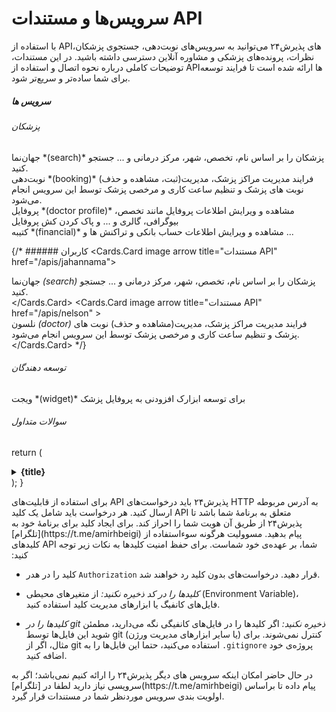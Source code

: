 # سرویس‌ها و مستندات API

با استفاده از APIهای پذیرش۲۴ می‌توانید به سرویس‌های نوبت‌دهی، جستجوی پزشکان، نظرات، پرونده‌های پزشکی و مشاوره آنلاین دسترسی داشته باشید.
در این مستندات، توضیحات کاملی درباره نحوه اتصال و استفاده از APIها ارائه شده است تا فرایند توسعه برای شما ساده‌تر و سریع‌تر شود.


##### سرویس ها
###### پزشکان
<Cards num={2}>
  <Cards.Card image arrow title="مستندات API" href="/apis/jahannama">
    <div className="p-4 flex flex-col">
      <span className="font-bold text-lg">جهان‌نما *(search)*</span>
      <span className="text-sm">
        پزشکان را بر اساس نام، تخصص، شهر، مرکز درمانی و ... جستجو کنید.
      </span>
    </div>
  </Cards.Card>
  <Cards.Card image arrow title="مستندات API" href="/apis/booking" >
    <div className="p-4 flex flex-col">
      <span className="font-bold text-lg">نوبت‌دهی *(booking)*</span>
      <span className="text-sm">
        فرایند مدیریت مراکز پزشک، مدیریت(ثبت، مشاهده و حذف) نوبت های پزشک و تنظیم
        ساعت کاری و مرخصی پزشک توسط این سرویس انجام می‌شود.
      </span>
    </div>
  </Cards.Card>
  <Cards.Card image arrow title="مستندات API" href="/apis/profile">
    <div className="p-4 flex flex-col">
      <span className="font-bold text-lg">پروفایل *(doctor profile)*</span>
      <span className="text-sm">
      مشاهده و ویرایش اطلاعات پروفایل مانند تخصص، بیوگرافی، گالری و ... و پاک کردن کش پروفایل
      </span>
    </div>
  </Cards.Card>
   <Cards.Card image arrow title="مستندات API" href="/apis/katibe">
    <div className="p-4 flex flex-col">
      <span className="font-bold text-lg">کتیبه *(financial)*</span>
      <span className="text-sm">
      مشاهده و ویرایش اطلاعات حساب بانکی و تراکنش ها و ...
      </span>
    </div>
  </Cards.Card>
</Cards>

{/* ###### کاربران
<Cards num={2}>
  <Cards.Card image arrow title="مستندات API" href="/apis/jahannama">
    <div className="p-4 flex flex-col">
      <span className="font-bold text-lg">جهان‌نما *(search)*</span>
      <span className="text-sm">
        پزشکان را بر اساس نام، تخصص، شهر، مرکز درمانی و ... جستجو کنید.
      </span>
    </div>
  </Cards.Card>
  <Cards.Card image arrow title="مستندات API" href="/apis/nelson" >
    <div className="p-4 flex flex-col">
      <span className="font-bold text-lg">نلسون *(doctor)*</span>
      <span className="text-sm">
        فرایند مدیریت مراکز پزشک، مدیریت(مشاهده و حذف) نوبت های پزشک و تنظیم
        ساعت کاری و مرخصی پزشک توسط این سرویس انجام می‌شود.
      </span>
    </div>
  </Cards.Card>
</Cards> */}


###### توسعه دهندگان
<Cards num={2}>
  <Cards.Card image arrow title="مستندات API"  href="/apis/profile-widget">
    <div className="p-4 flex flex-col">
      <span className="font-bold text-lg">ویجت *(widget)*</span>
      <span className="text-sm">
       برای توسعه ابزارک افزودنی به پروفایل پزشک
      </span>
    </div>
  </Cards.Card>
</Cards>


###### سوالات متداول

  return (
    <details className="last-of-type:mb-0 rounded-lg bg-neutral-50 dark:bg-neutral-800 p-2 mt-4">
      <summary>
        <strong className="font-medium text-sm">{title}</strong>
      </summary>
      <div className="nx-p-2">{children}</div>
    </details>
  );
}

<FAQBox title="API Key رو از کجا بیاورم؟">
  برای استفاده از قابلیت‌های API پذیرش۲۴ باید درخواست‌های HTTP به آدرس مربوطه
  ارسال کنید. هر درخواست باید شامل یک کلید API متعلق به برنامهٔ شما باشد تا
  پذیرش۲۴ از طریق آن هویت شما را احراز کند. برای ایجاد کلید برای برنامهٔ خود به
  [تلگرام](https://t.me/amirhbeigi) پیام بدهید.
</FAQBox>

<FAQBox title="نکات امنیتی API Key چیست؟">
مسوولیت هرگونه سوءاستفاده از کلیدهای API شما، بر عهده‌ی خود شماست. برای حفظ امنیت کلیدها به نکات زیر توجه کنید:

- کلید را در هدر `Authorization` قرار دهید. درخواست‌های بدون کلید رد خواهند شد.

- _کلیدها را در کد ذخیره نکنید:_ از متغیرهای محیطی (Environment Variable)، فایل‌های کانفیگ یا ابزارهای مدیریت کلید استفاده کنید.

- _کلیدها را در git ذخیره نکنید:_ اگر کلیدها را در فایل‌های کانفیگی نگه می‌دارید، مطمئن شوید این فایل‌ها توسط git (یا سایر ابزارهای مدیریت ورژن) کنترل نمی‌شوند. برای مثال، اگر از git استفاده می‌کنید، حتما این فایل‌ها را به `.gitignore` پروژه‌ی خود اضافه کنید.

</FAQBox>

<FAQBox title="سرویس های دیگر کجاست؟ من به APIهایی نیاز دارم که در اینجا نیست.">
  در حال حاضر امکان اینکه سرویس های دیگر پذیرش۲۴ را ارائه کنیم نمی‌باشد؛ اگر به
  سرویسی نیاز دارید لطفا در [تلگرام](https://t.me/amirhbeigi) پیام داده تا
  براساس اولویت بندی سرویس موردنظر شما در مستندات قرار گیرد.
</FAQBox>
